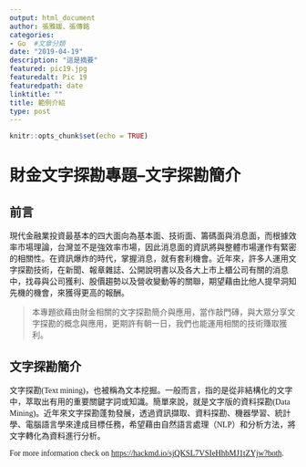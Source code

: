 ```yaml
---
output: html_document
author: 張雅媛、張傳銘
categories:
- Go  #文章分類
date: "2019-04-19"
description: "這是摘要"
featured: pic19.jpg
featuredalt: Pic 19
featuredpath: date
linktitle: ""
title: 範例介紹
type: post
---
```


```r
knitr::opts_chunk$set(echo = TRUE)
```

# 財金文字探勘專題--文字探勘簡介
<font face="微軟正黑體">

## 前言

現代金融業投資最基本的四大面向為基本面、技術面、籌碼面與消息面，而根據效率市場理論，台灣並不是強效率市場，因此消息面的資訊將與整體市場運作有緊密的相關性。在資訊爆炸的時代，掌握消息，就有套利機會。近年來，許多人運用文字探勘技術，在新聞、報章雜誌、公開說明書以及各大上市上櫃公司有關的消息中，找尋與公司獲利、股價趨勢以及營收變動等的關聯，期望藉由比他人提早洞知先機的機會，來獲得更高的報酬。

>本專題欲藉由財金相關的文字探勘簡介與應用，當作敲門磚，與大眾分享文字探勘的概念與應用，更期許有朝一日，我們也能運用相關的技術賺取獲利。


## 文字探勘簡介

文字探勘(Text mining)，也被稱為文本挖掘。一般而言，指的是從非結構化的文字中，萃取出有用的重要關鍵字詞或知識。簡單來說，就是文字版的資料探勘(Data Mining)。近年來文字探勘蓬勃發展，透過資訊擷取、資料探勘、機器學習、統計學、電腦語言學來達成目標任務，希望藉由自然語言處理（NLP）和分析方法，將文字轉化為資料進行分析。


For more information check on <https://hackmd.io/sjQKSL7VSIeHhbMJ1tZYjw?both>.

<br>